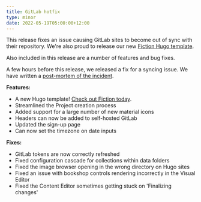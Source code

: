 ```yaml
---
title: GitLab hotfix
type: minor
date: 2022-05-19T05:00:00+12:00
---
```

This release fixes an issue causing GitLab sites to become out of sync with their repository. We're also proud to release our new [Fiction Hugo template](https://cloudcannon.com/community/themes/fiction/).

Also included in this release are a number of features and bug fixes.

A few hours before this release, we released a fix for a syncing issue. We have written a [post-mortem of the incident](https://status.cloudcannon.com/incidents/fr695mnm0pg2).

**Features:**

* A new Hugo template\! [Check out Fiction today](https://cloudcannon.com/community/themes/fiction/).
* Streamlined the Project creation process
* Added support for a large number of new material icons
* Headers can now be added to self-hosted GitLab
* Updated the sign-up page
* Can now set the timezone on date inputs

**Fixes:**

* GitLab tokens are now correctly refreshed
* Fixed configuration cascade for collections within data folders
* Fixed the image browser opening in the wrong directory on Hugo sites
* Fixed an issue with bookshop controls rendering incorrectly in the Visual Editor
* Fixed the Content Editor sometimes getting stuck on 'Finalizing changes'
